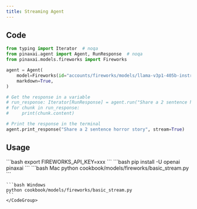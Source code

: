 ```yaml
---
title: Streaming Agent
---
```


## Code

```python cookbook/models/fireworks/basic_stream.py
from typing import Iterator  # noqa
from pinaxai.agent import Agent, RunResponse  # noqa
from pinaxai.models.fireworks import Fireworks

agent = Agent(
    model=Fireworks(id="accounts/fireworks/models/llama-v3p1-405b-instruct"),
    markdown=True,
)

# Get the response in a variable
# run_response: Iterator[RunResponse] = agent.run("Share a 2 sentence horror story", stream=True)
# for chunk in run_response:
#     print(chunk.content)

# Print the response in the terminal
agent.print_response("Share a 2 sentence horror story", stream=True)
```

## Usage

<Steps>
  <Snippet file="create-venv-step.mdx" />

  <Step title="Set your API key">
    ```bash
    export FIREWORKS_API_KEY=xxx
    ```
  </Step>

  <Step title="Install libraries">
    ```bash
    pip install -U openai pinaxai
    ```
  </Step>

  <Step title="Run Agent">
    <CodeGroup>
    ```bash Mac
    python cookbook/models/fireworks/basic_stream.py
    ```

    ```bash Windows
    python cookbook/models/fireworks/basic_stream.py
    ```
    </CodeGroup>
  </Step>
</Steps>
